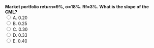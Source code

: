 ::: {.question-block}
<form onsubmit="event.preventDefault(); checkAnswer('module3_mcq_q56')" data-correct-answer="D">
<strong style="display: block;">Market portfolio return=9%, σ=18%. Rf=3%. What is the slope of the CML?</strong>
<label><input type="radio" name="module3_mcq_q56" value="A"> A. 0.20</label><br>
<label><input type="radio" name="module3_mcq_q56" value="B"> B. 0.25</label><br>
<label><input type="radio" name="module3_mcq_q56" value="C"> C. 0.30</label><br>
<label><input type="radio" name="module3_mcq_q56" value="D"> D. 0.33</label><br>
<label><input type="radio" name="module3_mcq_q56" value="E"> E. 0.40</label><br>
</form>
<div id="feedback-module3_mcq_q56" class="feedback" data-status="" style="display:none;">
✅ Correct: D. (9−3)/18=0.33.
</div>
:::
